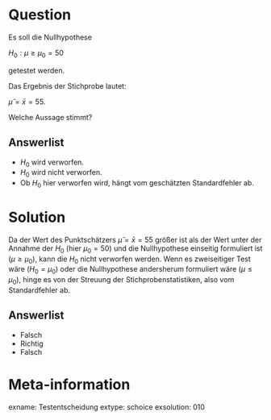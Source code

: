 Question
========

Es soll die Nullhypothese

$H_0: \mu \geq \mu_0 = 50$

getestet werden.

Das Ergebnis der Stichprobe lautet:

$\hat\mu = \bar{x} = 55.$

Welche Aussage stimmt?

Answerlist
----------
* $H_0$ wird verworfen.
* $H_0$ wird nicht verworfen.
* Ob $H_0$ hier verworfen wird, hängt vom geschätzten Standardfehler ab.

Solution
========

Da der Wert des Punktschätzers $\hat\mu=\bar{x}=55$ größer ist als der Wert unter der Annahme der $H_0$ (hier $\mu_0 = 50$) und die Nullhypothese einseitig formuliert ist ($\mu\geq\mu_0$), kann die $H_0$ nicht verworfen werden.
Wenn es zweiseitiger Test wäre ($H_0=\mu_0$) oder die Nullhypothese andersherum formuliert wäre ($\mu\leq\mu_0$), hinge es von der Streuung der Stichprobenstatistiken, also vom Standardfehler ab.

Answerlist
----------
* Falsch
* Richtig
* Falsch


Meta-information
================
exname: Testentscheidung
extype: schoice
exsolution: 010